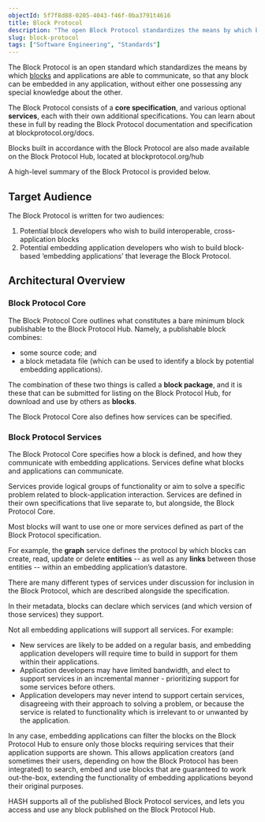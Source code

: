 ```yaml
---
objectId: 5f7f8d88-0205-4043-f46f-0ba3791t4616
title: Block Protocol
description: "The open Block Protocol standardizes the means by which blocks and the applications that embed them communicate."
slug: block-protocol
tags: ["Software Engineering", "Standards"]
---
```


The Block Protocol is an open standard which standardizes the means by which [blocks](https://hash.ai/glossary/blocks) and applications are able to communicate, so that any block can be embedded in any application, without either one possessing any special knowledge about the other.

The Block Protocol consists of a **core specification**, and various optional **services**, each with their own additional specifications. You can learn about these in full by reading the Block Protocol documentation and specification at blockprotocol.org/docs.

Blocks built in accordance with the Block Protocol are also made available on the Block Protocol Hub, located at blockprotocol.org/hub

A high-level summary of the Block Protocol is provided below.

## Target Audience

The Block Protocol is written for two audiences:

1.  Potential block developers who wish to build interoperable, cross-application blocks
1.  Potential embedding application developers who wish to build block-based ‘embedding applications’ that leverage the Block Protocol.

## Architectural Overview

### Block Protocol Core

The Block Protocol Core outlines what constitutes a bare minimum block publishable to the Block Protocol Hub. Namely, a publishable block combines:

- some source code; and
- a block metadata file (which can be used to identify a block by potential embedding applications).

The combination of these two things is called a **block package**, and it is these that can be submitted for listing on the Block Protocol Hub, for download and use by others as **blocks**.

The Block Protocol Core also defines how services can be specified.

### Block Protocol Services

The Block Protocol Core specifies how a block is defined, and how they communicate with embedding applications. Services define what blocks and applications can communicate.

Services provide logical groups of functionality or aim to solve a specific problem related to block-application interaction. Services are defined in their own specifications that live separate to, but alongside, the Block Protocol Core.

Most blocks will want to use one or more services defined as part of the Block Protocol specification.

For example, the **graph** service defines the protocol by which blocks can create, read, update or delete **entities** -- as well as any **links** between those entities -- within an embedding application’s datastore.

There are many different types of services under discussion for inclusion in the Block Protocol, which are described alongside the specification.

In their metadata, blocks can declare which services (and which version of those services) they support.

Not all embedding applications will support all services. For example:

- New services are likely to be added on a regular basis, and embedding application developers will require time to build in support for them within their applications.
- Application developers may have limited bandwidth, and elect to support services in an incremental manner - prioritizing support for some services before others.
- Application developers may never intend to support certain services, disagreeing with their approach to solving a problem, or because the service is related to functionality which is irrelevant to or unwanted by the application.

In any case, embedding applications can filter the blocks on the Block Protocol Hub to ensure only those blocks requiring services that their application supports are shown. This allows application creators (and sometimes their users, depending on how the Block Protocol has been integrated) to search, embed and use blocks that are guaranteed to work out-the-box, extending the functionality of embedding applications beyond their original purposes.

HASH supports all of the published Block Protocol services, and lets you access and use any block published on the Block Protocol Hub.
